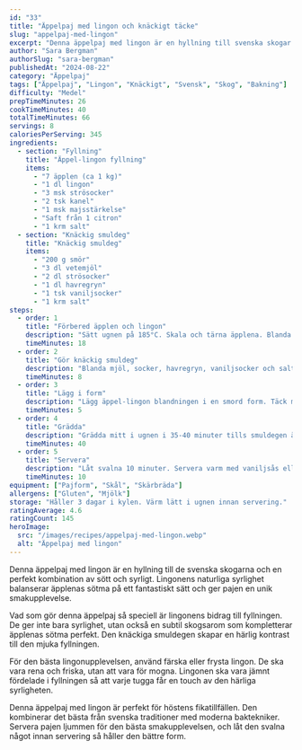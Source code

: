 ```yaml
---
id: "33"
title: "Äppelpaj med lingon och knäckigt täcke"
slug: "appelpaj-med-lingon"
excerpt: "Denna äppelpaj med lingon är en hyllning till svenska skogar. Lingonens syrlighet balanserar sötman perfekt."
author: "Sara Bergman"
authorSlug: "sara-bergman"
publishedAt: "2024-08-22"
category: "Äppelpaj"
tags: ["Äppelpaj", "Lingon", "Knäckigt", "Svensk", "Skog", "Bakning"]
difficulty: "Medel"
prepTimeMinutes: 26
cookTimeMinutes: 40
totalTimeMinutes: 66
servings: 8
caloriesPerServing: 345
ingredients:
  - section: "Fyllning"
    title: "Äppel-lingon fyllning"
    items:
      - "7 äpplen (ca 1 kg)"
      - "1 dl lingon"
      - "3 msk strösocker"
      - "2 tsk kanel"
      - "1 msk majsstärkelse"
      - "Saft från 1 citron"
      - "1 krm salt"
  - section: "Knäckig smuldeg"
    title: "Knäckig smuldeg"
    items:
      - "200 g smör"
      - "3 dl vetemjöl"
      - "2 dl strösocker"
      - "1 dl havregryn"
      - "1 tsk vaniljsocker"
      - "1 krm salt"
steps:
  - order: 1
    title: "Förbered äpplen och lingon"
    description: "Sätt ugnen på 185°C. Skala och tärna äpplena. Blanda med lingon, socker, kanel, majsstärkelse, citronsaft och salt."
    timeMinutes: 18
  - order: 2
    title: "Gör knäckig smuldeg"
    description: "Blanda mjöl, socker, havregryn, vaniljsocker och salt. Nyp i smöret försiktigt tills det blir smuligt."
    timeMinutes: 8
  - order: 3
    title: "Lägg i form"
    description: "Lägg äppel-lingon blandningen i en smord form. Täck med knäckig smuldeg."
    timeMinutes: 5
  - order: 4
    title: "Grädda"
    description: "Grädda mitt i ugnen i 35-40 minuter tills smuldegen är gyllenbrun och knäckig."
    timeMinutes: 40
  - order: 5
    title: "Servera"
    description: "Låt svalna 10 minuter. Servera varm med vaniljsås eller glass."
    timeMinutes: 10
equipment: ["Pajform", "Skål", "Skärbräda"]
allergens: ["Gluten", "Mjölk"]
storage: "Håller 3 dagar i kylen. Värm lätt i ugnen innan servering."
ratingAverage: 4.6
ratingCount: 145
heroImage:
  src: "/images/recipes/appelpaj-med-lingon.webp"
  alt: "Äppelpaj med lingon"
---
```


Denna äppelpaj med lingon är en hyllning till de svenska skogarna och en perfekt kombination av sött och syrligt. Lingonens naturliga syrlighet balanserar äpplenas sötma på ett fantastiskt sätt och ger pajen en unik smakupplevelse.

Vad som gör denna äppelpaj så speciell är lingonens bidrag till fyllningen. De ger inte bara syrlighet, utan också en subtil skogsarom som kompletterar äpplenas sötma perfekt. Den knäckiga smuldegen skapar en härlig kontrast till den mjuka fyllningen.

För den bästa lingonupplevelsen, använd färska eller frysta lingon. De ska vara rena och friska, utan att vara för mogna. Lingonen ska vara jämnt fördelade i fyllningen så att varje tugga får en touch av den härliga syrligheten.

Denna äppelpaj med lingon är perfekt för höstens fikatillfällen. Den kombinerar det bästa från svenska traditioner med moderna baktekniker. Servera pajen ljummen för den bästa smakupplevelsen, och låt den svalna något innan servering så håller den bättre form.

